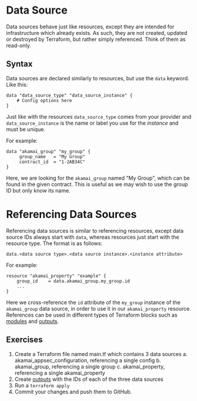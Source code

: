 # Data Source

Data sources behave just like resources, except they are intended for infrastructure which already exists. As such, they are not created, updated or destroyed by Terraform, but rather simply referenced. Think of them as read-only.

## Syntax

Data sources are declared similarly to resources, but use the `data` keyword. Like this:

```hcl
data "data_source_type" "data_source_instance" {
    # Config options here
}
```

Just like with the resources `data_source_type` comes from your provider and `data_source_instance` is the name or label you use for the _instance_ and must be unique.

For example:
```hcl filename="main.tf" copy
data "akamai_group" "my_group" {
     group_name   = "My Group"
     contract_id  = "1-2AB34C"
}
```

Here, we are looking for the `akamai_group` named "My Group", which can be found in the given contract. This is useful as we may wish to use the group ID but only know its name. 

# Referencing Data Sources

Referencing data sources is similar to referencing resources, except data source IDs always start with `data`, whereas resources just start with the resource type. The format is as follows:

```hcl
data.<data source type>.<data source instance>.<instance attribute>
```

For example:

```hcl filename="main.tf" copy {2}
resource "akamai_property" "example" {
    group_id    = data.akamai_group.my_group.id
    ...
}
```

Here we cross-reference the `id` attribute of the `my_group` instance of the `akamai_group` data source, in order to use it in our `akamai_property` resource. References can be used in different types of Terraform blocks such as [modules](/terraform/modules) and [outputs](/terraform/outputs).

## Exercises
1. Create a Terraform file named main.tf which contains 3 data sources
    a. akamai_appsec_configuration, referencing a single config
    b. akamai_group, referencing a single group
    c. akamai_property, referencing a single akamai_property
2. Create [outputs](/terraform/outputs) with the IDs of each of the three data sources
3. Run a `terraform apply`
4. Commit your changes and push them to GitHub. 